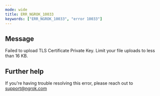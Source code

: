 ```yaml
---
mode: wide
title: ERR_NGROK_10033
keywords: ["ERR_NGROK_10033", "error 10033"]
---
```


## Message

Failed to upload TLS Certificate Private Key. Limit your file uploads to less than 16 KB.

## Further help

If you're having trouble resolving this error, please reach out to [support@ngrok.com](mailto:support@ngrok.com?subject=Help%20with%20ERR_NGROK_10033)
